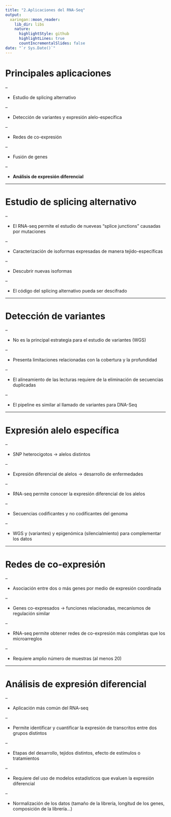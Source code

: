 ```yaml
---
title: "2.Aplicaciones del RNA-Seq"
output:
  xaringan::moon_reader:
    lib_dir: libs
    nature:
      highlightStyle: github
      highlightLines: true
      countIncrementalSlides: false
date: "`r Sys.Date()`"
---
```


# Principales aplicaciones

--

- Estudio de splicing alternativo

--

- Detección de variantes y expresión alelo-específica

--

- Redes de co-expresión

--

- Fusión de genes

--


- **Análisis de expresión diferencial**

---

# Estudio de splicing alternativo

--

- El RNA-seq permite el estudio de nueveas "splice junctions" causadas por mutaciones

--

- Caracterización de isoformas expresadas de manera tejido-específicas

--

- Descubrir nuevas isoformas

--

- El código del splicing alternativo pueda ser descifrado

---

# Detección de variantes

--

- No es la principal estrategia para el estudio de variantes (WGS)

--

- Presenta limitaciones relacionadas con la cobertura y la profundidad

--

- El alineamiento de las lecturas requiere de la eliminación de secuencias duplicadas

--

- El pipeline es similar al llamado de variantes para DNA-Seq

---

# Expresión alelo específica

--

- SNP heterocigotos -> alelos distintos

--

- Expresión diferencial de alelos -> desarrollo de enfermedades

--

- RNA-seq permite conocer la expresión diferencial de los alelos

--

- Secuencias codificantes y no codificantes del genoma

--

- WGS y (variantes) y epigenómica (silencialmiento) para complementar los datos

---

# Redes de co-expresión

--

- Asociación entre dos o más genes por medio de expresión coordinada

--

- Genes co-expresados -> funciones relacionadas, mecanismos de regulación similar 

--

- RNA-seq permite obtener redes de co-expresión más completas que los microarreglos

--

- Requiere amplio número de muestras (al menos 20) 

---

# Análisis de expresión diferencial

--  

- Aplicación más común del RNA-seq

--

- Permite identificar y cuantificar la expresión de transcritos entre dos grupos distintos

--

- Etapas del desarrollo, tejidos distintos, efecto de estímulos o tratamientos

--

- Requiere del uso de modelos estadísticos que evaluen la expresión diferencial 

--

- Normalización de los datos (tamaño de la librería, longitud de los genes, composición de la librería...)


